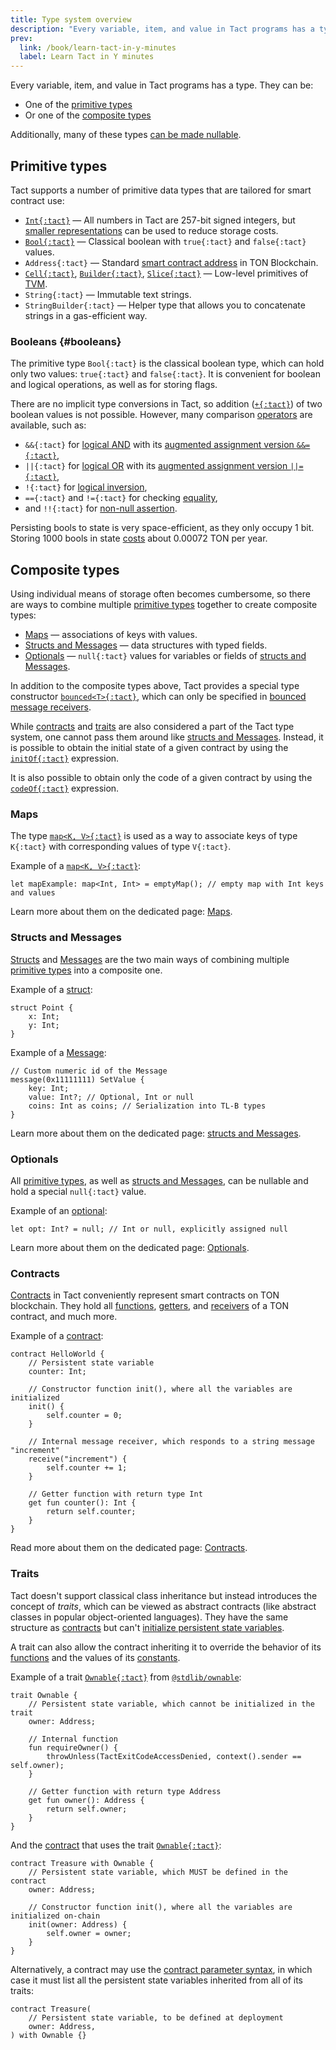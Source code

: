 ```yaml
---
title: Type system overview
description: "Every variable, item, and value in Tact programs has a type"
prev:
  link: /book/learn-tact-in-y-minutes
  label: Learn Tact in Y minutes
---
```


Every variable, item, and value in Tact programs has a type. They can be:

* One of the [primitive types](#primitive-types)
* Or one of the [composite types](#composite-types)

Additionally, many of these types [can be made nullable](#optionals).

## Primitive types

Tact supports a number of primitive data types that are tailored for smart contract use:

* [`Int{:tact}`](/book/integers) — All numbers in Tact are $257$-bit signed integers, but [smaller representations](/book/integers#serialization) can be used to reduce storage costs.
* [`Bool{:tact}`](#booleans) — Classical boolean with `true{:tact}` and `false{:tact}` values.
* `Address{:tact}` — Standard [smart contract address](https://docs.ton.org/learn/overviews/addresses#address-of-smart-contract) in TON Blockchain.
* [`Cell{:tact}`](/book/cells#cells), [`Builder{:tact}`](/book/cells#builders), [`Slice{:tact}`](/book/cells#slices) — Low-level primitives of [TVM][tvm].
* `String{:tact}` — Immutable text strings.
* `StringBuilder{:tact}` — Helper type that allows you to concatenate strings in a gas-efficient way.

[tvm]: https://docs.ton.org/learn/tvm-instructions/tvm-overview

### Booleans {#booleans}

The primitive type `Bool{:tact}` is the classical boolean type, which can hold only two values: `true{:tact}` and `false{:tact}`. It is convenient for boolean and logical operations, as well as for storing flags.

There are no implicit type conversions in Tact, so addition ([`+{:tact}`](/book/operators#binary-add)) of two boolean values is not possible. However, many comparison [operators](/book/operators) are available, such as:

* `&&{:tact}` for [logical AND](/book/operators#binary-logical-and) with its [augmented assignment version `&&={:tact}`](/book/operators#augmented-assignment),
* `||{:tact}` for [logical OR](/book/operators#binary-logical-or) with its [augmented assignment version `||={:tact}`](/book/operators#augmented-assignment),
* `!{:tact}` for [logical inversion](/book/operators#unary-inverse),
* `=={:tact}` and `!={:tact}` for checking [equality](/book/operators#binary-equality),
* and `!!{:tact}` for [non-null assertion](/book/optionals).

Persisting bools to state is very space-efficient, as they only occupy 1 bit. Storing 1000 bools in state [costs](https://ton.org/docs/develop/smart-contracts/fees#how-to-calculate-fees) about $0.00072$ TON per year.

## Composite types

Using individual means of storage often becomes cumbersome, so there are ways to combine multiple [primitive types](#primitive-types) together to create composite types:

* [Maps](#maps) — associations of keys with values.
* [Structs and Messages](#structs-and-messages) — data structures with typed fields.
* [Optionals](#optionals) — `null{:tact}` values for variables or fields of [structs and Messages](#structs-and-messages).

In addition to the composite types above, Tact provides a special type constructor [`bounced<T>{:tact}`](/book/bounced), which can only be specified in [bounced message receivers](/book/bounced).

While [contracts](#contracts) and [traits](#traits) are also considered a part of the Tact type system, one cannot pass them around like [structs and Messages](#structs-and-messages). Instead, it is possible to obtain the initial state of a given contract by using the [`initOf{:tact}`](/book/expressions#initof) expression.

It is also possible to obtain only the code of a given contract by using the [`codeOf{:tact}`](/book/expressions#codeof) expression.

### Maps

The type [`map<K, V>{:tact}`][maps] is used as a way to associate keys of type `K{:tact}` with corresponding values of type `V{:tact}`.

Example of a [`map<K, V>{:tact}`][maps]:

```tact
let mapExample: map<Int, Int> = emptyMap(); // empty map with Int keys and values
```

Learn more about them on the dedicated page: [Maps][maps].

[maps]: /book/maps

### Structs and Messages

[Structs][structs] and [Messages][messages] are the two main ways of combining multiple [primitive types](#primitive-types) into a composite one.

Example of a [struct][structs]:

```tact
struct Point {
    x: Int;
    y: Int;
}
```

Example of a [Message][messages]:

```tact
// Custom numeric id of the Message
message(0x11111111) SetValue {
    key: Int;
    value: Int?; // Optional, Int or null
    coins: Int as coins; // Serialization into TL-B types
}
```

Learn more about them on the dedicated page: [structs and Messages][s-n-m].

[s-n-m]: /book/structs-and-messages
[structs]: /book/structs-and-messages#structs
[messages]: /book/structs-and-messages#messages

### Optionals

All [primitive types](#primitive-types), as well as [structs and Messages](#structs-and-messages), can be nullable and hold a special `null{:tact}` value.

Example of an [optional][optionals]:

```tact
let opt: Int? = null; // Int or null, explicitly assigned null
```

Learn more about them on the dedicated page: [Optionals][optionals].

[optionals]: /book/optionals

### Contracts

[Contracts](/book/contracts) in Tact conveniently represent smart contracts on TON blockchain. They hold all [functions](/book/functions), [getters](/book/functions#getter-functions), and [receivers](/book/functions#receiver-functions) of a TON contract, and much more.

Example of a [contract](/book/contracts):

```tact
contract HelloWorld {
    // Persistent state variable
    counter: Int;

    // Constructor function init(), where all the variables are initialized
    init() {
        self.counter = 0;
    }

    // Internal message receiver, which responds to a string message "increment"
    receive("increment") {
        self.counter += 1;
    }

    // Getter function with return type Int
    get fun counter(): Int {
        return self.counter;
    }
}
```

Read more about them on the dedicated page: [Contracts](/book/contracts).

### Traits

Tact doesn't support classical class inheritance but instead introduces the concept of _traits_, which can be viewed as abstract contracts (like abstract classes in popular object-oriented languages). They have the same structure as [contracts](#contracts) but can't [initialize persistent state variables](/book/contracts#init-function).

A trait can also allow the contract inheriting it to override the behavior of its [functions](/book/functions#virtual-and-abstract-functions) and the values of its [constants](/book/constants#virtual-and-abstract-constants).

Example of a trait [`Ownable{:tact}`](/ref/stdlib-ownable#ownable) from [`@stdlib/ownable`](/ref/stdlib-ownable):

```tact
trait Ownable {
    // Persistent state variable, which cannot be initialized in the trait
    owner: Address;

    // Internal function
    fun requireOwner() {
        throwUnless(TactExitCodeAccessDenied, context().sender == self.owner);
    }

    // Getter function with return type Address
    get fun owner(): Address {
        return self.owner;
    }
}
```

And the [contract](#contracts) that uses the trait [`Ownable{:tact}`](/ref/stdlib-ownable#ownable):

```tact
contract Treasure with Ownable {
    // Persistent state variable, which MUST be defined in the contract
    owner: Address;

    // Constructor function init(), where all the variables are initialized on-chain
    init(owner: Address) {
        self.owner = owner;
    }
}
```

Alternatively, a contract may use the [contract parameter syntax](/book/contracts#parameters), in which case it must list all the persistent state variables inherited from all of its traits:

```tact
contract Treasure(
    // Persistent state variable, to be defined at deployment
    owner: Address,
) with Ownable {}
```
